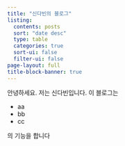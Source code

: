 ```yaml
---
title: "신다빈의 블로그"
listing:
  contents: posts
  sort: "date desc"
  type: table
  categories: true
  sort-ui: false
  filter-ui: false
page-layout: full
title-block-banner: true
---
```


안녕하세요. 저는 신다빈입니다.
이 블로그는

- aa
- bb
- cc

의 기능을 합니다
